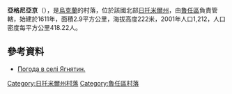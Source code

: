 {{coord|49|45|29|N|29|17|52|E|scale:30000|display=title}}

'''亞格尼亞京'''（{{lang-uk|Ягнятин}}），是[[烏克蘭|烏克蘭]]的村落，位於該國北部[[日托米爾州|日托米爾州]]，由[[魯任區|魯任區]]負責管轄，始建於1611年，面積2.9平方公里，海拔高度222米，2001年人口1,212，人口密度每平方公里418.22人。

==參考資料==
* [http://weather.in.ua/ua/zhitomirskaja/29483 Погода в селі Ягнятин.] {{Wayback|url=http://weather.in.ua/ua/zhitomirskaja/29483 |date=20111219151921 }}

{{DEFAULTSORT:Ягнятин}}
[[Category:日托米爾州村落|Category:日托米爾州村落]]
[[Category:魯任區村落|Category:魯任區村落]]


{{Zhytomyr-geo-stub}}